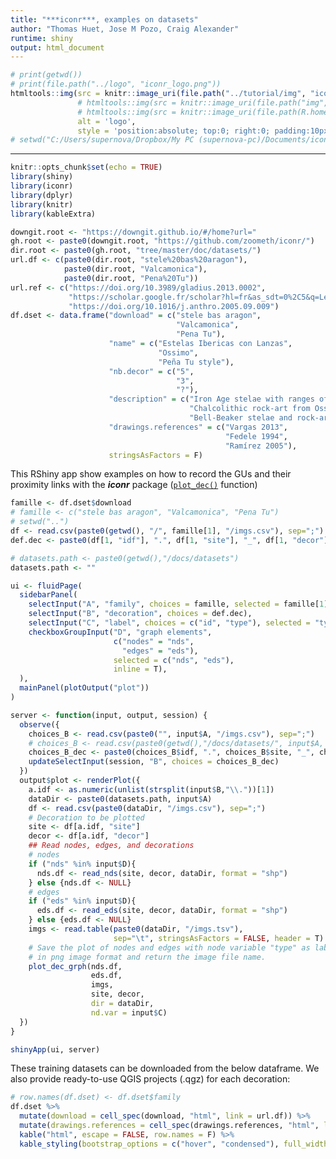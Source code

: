 ```yaml
---
title: "***iconr***, examples on datasets"
author: "Thomas Huet, Jose M Pozo, Craig Alexander"
runtime: shiny
output: html_document
---
```


```r
# print(getwd())
# print(file.path("../logo", "iconr_logo.png"))
htmltools::img(src = knitr::image_uri(file.path("../tutorial/img", "iconr_logo.png")),
               # htmltools::img(src = knitr::image_uri(file.path("img", "iconr_logo.png")), 
               # htmltools::img(src = knitr::image_uri(file.path(R.home("doc"), "html", "logo.jpg")), 
               alt = 'logo', 
               style = 'position:absolute; top:0; right:0; padding:10px;')
# setwd("C:/Users/supernova/Dropbox/My PC (supernova-pc)/Documents/iconr/doc/datasets")
```

---

```r
knitr::opts_chunk$set(echo = TRUE)
library(shiny)
library(iconr)
library(dplyr)
library(knitr)
library(kableExtra)

downgit.root <- "https://downgit.github.io/#/home?url="
gh.root <- paste0(downgit.root, "https://github.com/zoometh/iconr/")
dir.root <- paste0(gh.root, "tree/master/doc/datasets/")
url.df <- c(paste0(dir.root, "stele%20bas%20aragon"),
            paste0(dir.root, "Valcamonica"),
            paste0(dir.root, "Pena%20Tu"))
url.ref <- c("https://doi.org/10.3989/gladius.2013.0002",
             "https://scholar.google.fr/scholar?hl=fr&as_sdt=0%2C5&q=Le+Pietre+degli+Dei%2C+menhir+e+stele+dell%27Eta+del+Rame+in+Valcamonica+e+Valtellina&btnG=",
             "https://doi.org/10.1016/j.anthro.2005.09.009")
df.dset <- data.frame("download" = c("stele bas aragon",
                                     "Valcamonica",
                                     "Pena Tu"),
                      "name" = c("Estelas Ibericas con Lanzas",
                                 "Ossimo",
                                 "Peña Tu style"),
                      "nb.decor" = c("5",
                                     "3",
                                     "?"),
                      "description" = c("Iron Age stelae with ranges of spears, writings, etc.",
                                        "Chalcolithic rock-art from Ossimo, Valcamonica",
                                        "Bell-Beaker stelae and rock-art"),
                      "drawings.references" = c("Vargas 2013",
                                                "Fedele 1994",
                                                "Ramírez 2005"),
                      stringsAsFactors = F)
```

This RShiny app show examples on how to record the GUs and their proximity links with the ***iconr*** package ([`plot_dec()`](https://zoometh.github.io/iconr/reference/plot_dec_grph.html) function)

```r
famille <- df.dset$download
# famille <- c("stele bas aragon", "Valcamonica", "Pena Tu")
# setwd("..")
df <- read.csv(paste0(getwd(), "/", famille[1], "/imgs.csv"), sep=";")
def.dec <- paste0(df[1, "idf"], ".", df[1, "site"], "_", df[1, "decor"])

# datasets.path <- paste0(getwd(),"/docs/datasets")
datasets.path <- ""

ui <- fluidPage(
  sidebarPanel(
    selectInput("A", "family", choices = famille, selected = famille[1]),
    selectInput("B", "decoration", choices = def.dec),
    selectInput("C", "label", choices = c("id", "type"), selected = "type"),
    checkboxGroupInput("D", "graph elements",
                       c("nodes" = "nds",
                         "edges" = "eds"),
                       selected = c("nds", "eds"),
                       inline = T),
  ),
  mainPanel(plotOutput("plot"))
)

server <- function(input, output, session) {
  observe({
    choices_B <- read.csv(paste0("", input$A, "/imgs.csv"), sep=";")
    # choices_B <- read.csv(paste0(getwd(),"/docs/datasets/", input$A, "/imgs.csv"), sep=";")
    choices_B_dec <- paste0(choices_B$idf, ".", choices_B$site, "_", choices_B$decor)
    updateSelectInput(session, "B", choices = choices_B_dec)
  })
  output$plot <- renderPlot({
    a.idf <- as.numeric(unlist(strsplit(input$B,"\\."))[1])
    dataDir <- paste0(datasets.path, input$A)
    df <- read.csv(paste0(dataDir, "/imgs.csv"), sep=";")
    # Decoration to be plotted
    site <- df[a.idf, "site"]
    decor <- df[a.idf, "decor"]
    ## Read nodes, edges, and decorations
    # nodes
    if ("nds" %in% input$D){
      nds.df <- read_nds(site, decor, dataDir, format = "shp")
    } else {nds.df <- NULL}
    # edges
    if ("eds" %in% input$D){
      eds.df <- read_eds(site, decor, dataDir, format = "shp")
    } else {eds.df <- NULL}
    imgs <- read.table(paste0(dataDir, "/imgs.tsv"),
                       sep="\t", stringsAsFactors = FALSE, header = T)
    # Save the plot of nodes and edges with node variable "type" as labels
    # in png image format and return the image file name.
    plot_dec_grph(nds.df,
                  eds.df,
                  imgs,
                  site, decor,
                  dir = dataDir,
                  nd.var = input$C)
  })
}

shinyApp(ui, server)
```
These training datasets can be downloaded from the below dataframe. We also provide ready-to-use QGIS projects (.qgz) for each decoration:

```r
# row.names(df.dset) <- df.dset$family
df.dset %>% 
  mutate(download = cell_spec(download, "html", link = url.df)) %>%
  mutate(drawings.references = cell_spec(drawings.references, "html", link = url.ref)) %>%
  kable("html", escape = FALSE, row.names = F) %>%
  kable_styling(bootstrap_options = c("hover", "condensed"), full_width = F)
```
